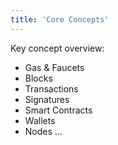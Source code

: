 ```yaml
---
title: 'Core Concepts'
---
```


Key concept overview:
- Gas & Faucets
- Blocks
- Transactions
- Signatures
- Smart Contracts
- Wallets
- Nodes
...